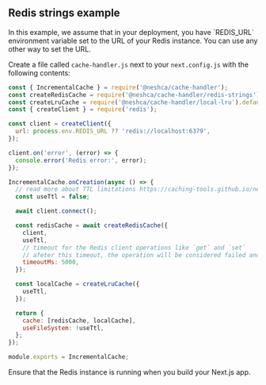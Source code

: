 
## Redis strings example

<Callout type="info">
  In this example, we assume that in your deployment, you have `REDIS_URL` environment variable set to the URL of your
  Redis instance. You can use any other way to set the URL.
</Callout>

Create a file called `cache-handler.js` next to your `next.config.js` with the following contents:

```js filename="cache-handler.js" copy
const { IncrementalCache } = require('@neshca/cache-handler');
const createRedisCache = require('@neshca/cache-handler/redis-strings').default;
const createLruCache = require('@neshca/cache-handler/local-lru').default;
const { createClient } = require('redis');

const client = createClient({
  url: process.env.REDIS_URL ?? 'redis://localhost:6379',
});

client.on('error', (error) => {
  console.error('Redis error:', error);
});

IncrementalCache.onCreation(async () => {
  // read more about TTL limitations https://caching-tools.github.io/next-shared-cache/configuration/ttl
  const useTtl = false;

  await client.connect();

  const redisCache = await createRedisCache({
    client,
    useTtl,
    // timeout for the Redis client operations like `get` and `set`
    // afeter this timeout, the operation will be considered failed and the `localCache` will be used
    timeoutMs: 5000,
  });

  const localCache = createLruCache({
    useTtl,
  });

  return {
    cache: [redisCache, localCache],
    useFileSystem: !useTtl,
  };
});

module.exports = IncrementalCache;
```

<Callout type="info">Ensure that the Redis instance is running when you build your Next.js app.</Callout>
